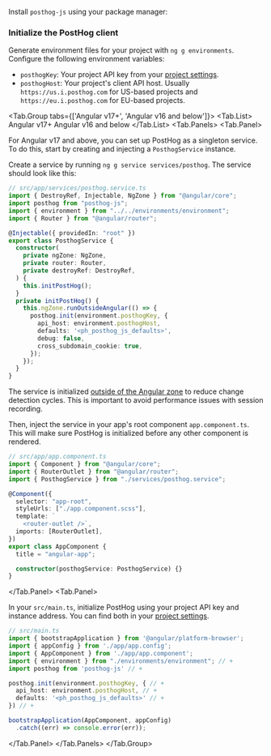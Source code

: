 
Install `posthog-js` using your package manager:

<InstallWebPackageManagers />

### Initialize the PostHog client

Generate environment files for your project with `ng g environments`. Configure the following environment variables:

- `posthogKey`: Your project API key from your [project settings](https://app.posthog.com/settings/project#variables).
- `posthogHost`: Your project's client API host. Usually `https://us.i.posthog.com` for US-based projects and `https://eu.i.posthog.com` for EU-based projects.

<Tab.Group tabs={['Angular v17+', 'Angular v16 and below']}>
<Tab.List>
  <Tab>Angular v17+</Tab>
  <Tab>Angular v16 and below</Tab>
</Tab.List>
<Tab.Panels>
  <Tab.Panel>

  For Angular v17 and above, you can set up PostHog as a singleton service. To do this, start by creating and injecting a `PosthogService` instance.

  Create a service by running `ng g service services/posthog`. The service should look like this:

  ```ts file=posthog.service.ts
  // src/app/services/posthog.service.ts
  import { DestroyRef, Injectable, NgZone } from "@angular/core";
  import posthog from "posthog-js";
  import { environment } from "../../environments/environment";
  import { Router } from "@angular/router";

  @Injectable({ providedIn: "root" })
  export class PosthogService {
    constructor(
      private ngZone: NgZone,
      private router: Router,
      private destroyRef: DestroyRef,
    ) {
      this.initPostHog();
    }
    private initPostHog() {
      this.ngZone.runOutsideAngular(() => {
        posthog.init(environment.posthogKey, {
          api_host: environment.posthogHost,
          defaults: '<ph_posthog_js_defaults>',
          debug: false,
          cross_subdomain_cookie: true,
        });
      });
    }
  }
  ```

  The service is initialized [outside of the Angular zone](https://angular.dev/api/core/NgZone#runOutsideAngular) to reduce change detection cycles. This is important to avoid performance issues with session recording.

  Then, inject the service in your app's root component `app.component.ts`. This will make sure PostHog is initialized before any other component is rendered.

  ```ts file=app.component.ts
  // src/app/app.component.ts
  import { Component } from "@angular/core";
  import { RouterOutlet } from "@angular/router";
  import { PosthogService } from "./services/posthog.service";

  @Component({
    selector: "app-root",
    styleUrls: ["./app.component.scss"],
    template: `
      <router-outlet />`,
    imports: [RouterOutlet],
  })
  export class AppComponent {
    title = "angular-app";

    constructor(posthogService: PosthogService) {}
  }
  ```

  </Tab.Panel>
  <Tab.Panel>

  In your `src/main.ts`, initialize PostHog using your project API key and instance address. You can find both in your [project settings](https://us.posthog.com/project/settings).  

  ```ts file=main.ts
  // src/main.ts
  import { bootstrapApplication } from '@angular/platform-browser';
  import { appConfig } from './app/app.config';
  import { AppComponent } from './app/app.component';
  import { environment } from "./environments/environment"; // +
  import posthog from 'posthog-js' // +

  posthog.init(environment.posthogKey, { // +
    api_host: environment.posthogHost, // +
    defaults: '<ph_posthog_js_defaults>' // +
  }) // +

  bootstrapApplication(AppComponent, appConfig)
    .catch((err) => console.error(err));
  ```  

  </Tab.Panel>
</Tab.Panels>
</Tab.Group>
